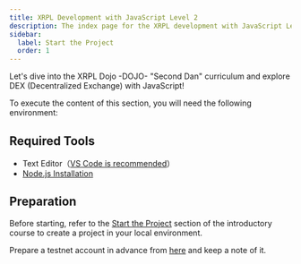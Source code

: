 ```yaml
---
title: XRPL Development with JavaScript Level 2
description: The index page for the XRPL development with JavaScript Level 2 curriculum.
sidebar:
  label: Start the Project
  order: 1
---
```


Let's dive into the XRPL Dojo -DOJO- "Second Dan" curriculum and explore DEX (Decentralized Exchange) with JavaScript!

To execute the content of this section, you will need the following environment:

## Required Tools

- Text Editor（[VS Code is recommended](/editor/install/)）
- [Node.js Installation](/getting-started/node-js/)

## Preparation

Before starting, refer to the [Start the Project](https://chatgpt.com/basics/javascript/started/) section of the introductory course to create a project in your local environment.

Prepare a testnet account in advance from [here](https://xrpl.org/resources/dev-tools/xrp-faucets/) and keep a note of it.
